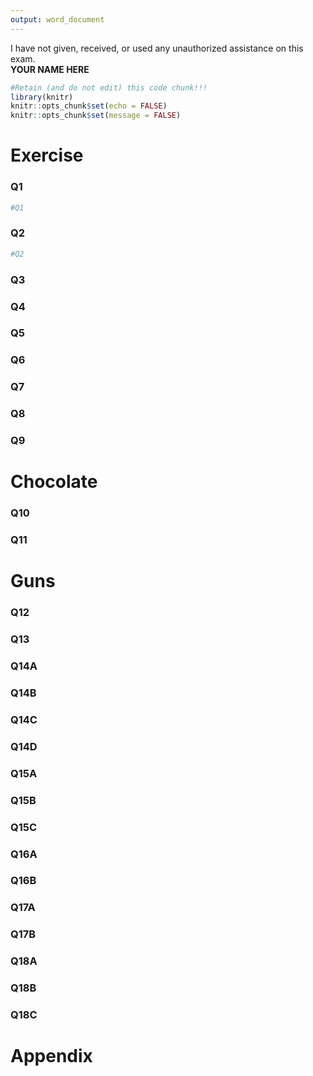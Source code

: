 ---
output: word_document
---
I have not given, received, or used any unauthorized assistance on this exam.   
**YOUR NAME HERE**

```{r setup, include=FALSE}
#Retain (and do not edit) this code chunk!!!
library(knitr)
knitr::opts_chunk$set(echo = FALSE)
knitr::opts_chunk$set(message = FALSE)
```

# Exercise

### Q1
```{r}
#Q1
```

### Q2
```{r}
#Q2
```

### Q3

### Q4

### Q5

### Q6

### Q7

### Q8

### Q9

# Chocolate

### Q10

### Q11

# Guns

### Q12

### Q13

### Q14A

### Q14B

### Q14C

### Q14D

### Q15A

### Q15B

### Q15C

### Q16A

### Q16B

### Q17A

### Q17B

### Q18A

### Q18B

### Q18C

# Appendix
```{r show-code, ref.label = all_labels(), echo = TRUE, eval = FALSE}
```